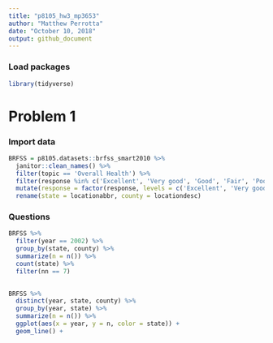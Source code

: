 ```yaml
---
title: "p8105_hw3_mp3653"
author: "Matthew Perrotta"
date: "October 10, 2018"
output: github_document
---
```


### Load packages
```r
library(tidyverse)
```

# Problem 1
### Import data
```r
BRFSS = p8105.datasets::brfss_smart2010 %>% 
  janitor::clean_names() %>% 
  filter(topic == 'Overall Health') %>% 
  filter(response %in% c('Excellent', 'Very good', 'Good', 'Fair', 'Poor')) %>% 
  mutate(response = factor(response, levels = c('Excellent', 'Very good', 'Good', 'Fair', 'Poor'))) %>% 
  rename(state = locationabbr, county = locationdesc)
```

### Questions
```r
BRFSS %>% 
  filter(year == 2002) %>% 
  group_by(state, county) %>% 
  summarize(n = n()) %>% 
  count(state) %>% 
  filter(nn == 7)
  
```

```r
BRFSS %>%
  distinct(year, state, county) %>% 
  group_by(year, state) %>% 
  summarize(n = n()) %>% 
  ggplot(aes(x = year, y = n, color = state)) +
  geom_line() +
  
  
```

```r

```

